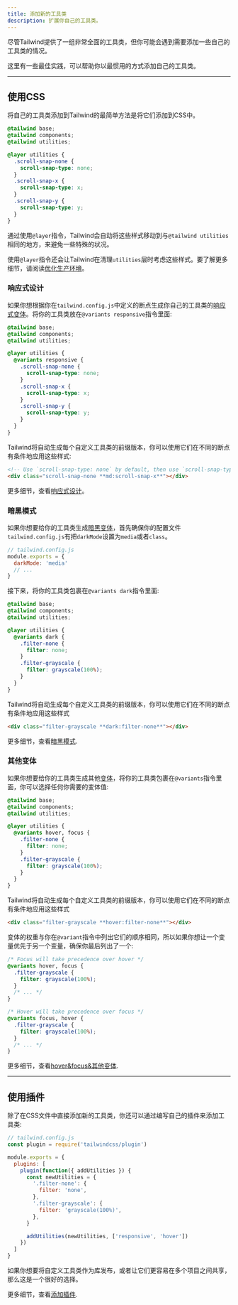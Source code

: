 ```yaml
---
title: 添加新的工具类
description: 扩展你自己的工具类。
---
```



尽管Tailwind提供了一组非常全面的工具类，但你可能会遇到需要添加一些自己的工具类的情况。

这里有一些最佳实践，可以帮助你以最惯用的方式添加自己的工具类。

---

## 使用CSS

将自己的工具类添加到Tailwind的最简单方法是将它们添加到CSS中。

```css
@tailwind base;
@tailwind components;
@tailwind utilities;

@layer utilities {
  .scroll-snap-none {
    scroll-snap-type: none;
  }
  .scroll-snap-x {
    scroll-snap-type: x;
  }
  .scroll-snap-y {
    scroll-snap-type: y;
  }
}
```

通过使用`@layer`指令，Tailwind会自动将这些样式移动到与`@tailwind utilities`相同的地方，来避免一些特殊的状况。


使用`@layer`指令还会让Tailwind在清理`utilities`层时考虑这些样式。要了解更多细节，请阅读[优化生产环境](/docs/optimizing-for-production)。

### 响应式设计

如果你想根据你在`tailwind.config.js`中定义的断点生成你自己的工具类的[响应式变体](/docs/responsive-design)。将你的工具类放在`@variants responsive`指令里面:

```css
@tailwind base;
@tailwind components;
@tailwind utilities;

@layer utilities {
  @variants responsive {
    .scroll-snap-none {
      scroll-snap-type: none;
    }
    .scroll-snap-x {
      scroll-snap-type: x;
    }
    .scroll-snap-y {
      scroll-snap-type: y;
    }
  }
}
```

Tailwind将自动生成每个自定义工具类的前缀版本，你可以使用它们在不同的断点有条件地应用这些样式:

```html
<!-- Use `scroll-snap-type: none` by default, then use `scroll-snap-type: x` on medium screens and up -->
<div class="scroll-snap-none **md:scroll-snap-x**"></div>
```

更多细节，查看[响应式设计](/docs/responsive-design)。

### 暗黑模式

如果你想要给你的工具类生成[暗黑变体](/docs/dark-mode)，首先确保你的配置文件`tailwind.config.js`有把`darkMode`设置为`media`或者`class`。

```js
// tailwind.config.js
module.exports = {
  darkMode: 'media'
  // ...
}
```

接下来，将你的工具类包裹在`@variants dark`指令里面:

```css
@tailwind base;
@tailwind components;
@tailwind utilities;

@layer utilities {
  @variants dark {
    .filter-none {
      filter: none;
    }
    .filter-grayscale {
      filter: grayscale(100%);
    }
  }
}
```

Tailwind将自动生成每个自定义工具类的前缀版本，你可以使用它们在不同的断点有条件地应用这些样式

```html
<div class="filter-grayscale **dark:filter-none**"></div>
```

更多细节，查看[暗黑模式](/docs/dark-mode).

### 其他变体

如果你想要给你的工具类生成其他[变体](/docs/hover-focus-and-other-states)，将你的工具类包裹在`@variants`指令里面，你可以选择任何你需要的变体值:


```css
@tailwind base;
@tailwind components;
@tailwind utilities;

@layer utilities {
  @variants hover, focus {
    .filter-none {
      filter: none;
    }
    .filter-grayscale {
      filter: grayscale(100%);
    }
  }
}
```

Tailwind将自动生成每个自定义工具类的前缀版本，你可以使用它们在不同的断点有条件地应用这些样式

```html
<div class="filter-grayscale **hover:filter-none**"></div>
```

变体的权重与你在`@variant`指令中列出它们的顺序相同，所以如果你想让一个变量优先于另一个变量，确保你最后列出了一个:

```css
/* Focus will take precedence over hover */
@variants hover, focus {
  .filter-grayscale {
    filter: grayscale(100%);
  }
  /* ... */
}

/* Hover will take precedence over focus */
@variants focus, hover {
  .filter-grayscale {
    filter: grayscale(100%);
  }
  /* ... */
}
```

更多细节，查看[hover&focus&其他变体](/docs/hover-focus-and-other-states).

---

## 使用插件

除了在CSS文件中直接添加新的工具类，你还可以通过编写自己的插件来添加工具类:

```js
// tailwind.config.js
const plugin = require('tailwindcss/plugin')

module.exports = {
  plugins: [
    plugin(function({ addUtilities }) {
      const newUtilities = {
        '.filter-none': {
          filter: 'none',
        },
        '.filter-grayscale': {
          filter: 'grayscale(100%)',
        },
      }

      addUtilities(newUtilities, ['responsive', 'hover'])
    })
  ]
}

```

如果你想要将自定义工具类作为库发布，或者让它们更容易在多个项目之间共享，那么这是一个很好的选择。

更多细节，查看[添加插件](/docs/plugins#adding-utilities).
